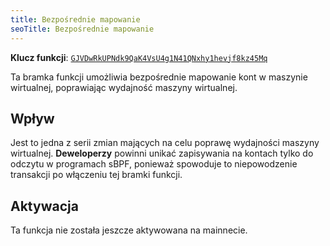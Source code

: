 ```yaml
---
title: Bezpośrednie mapowanie
seoTitle: Bezpośrednie mapowanie
---
```


**Klucz funkcji**:
[`GJVDwRkUPNdk9QaK4VsU4g1N41QNxhy1hevjf8kz45Mq`](https://explorer.solana.com/address/GJVDwRkUPNdk9QaK4VsU4g1N41QNxhy1hevjf8kz45Mq)

Ta bramka funkcji umożliwia bezpośrednie mapowanie kont w maszynie wirtualnej,
poprawiając wydajność maszyny wirtualnej.

## Wpływ

Jest to jedna z serii zmian mających na celu poprawę wydajności maszyny
wirtualnej. **Deweloperzy** powinni unikać zapisywania na kontach tylko do
odczytu w programach sBPF, ponieważ spowoduje to niepowodzenie transakcji po
włączeniu tej bramki funkcji.

## Aktywacja

Ta funkcja nie została jeszcze aktywowana na mainnecie.
